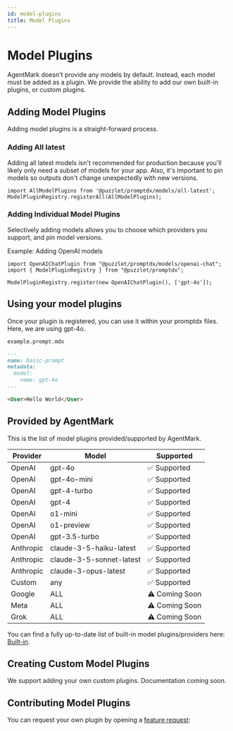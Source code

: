 ```yaml
---
id: model-plugins
title: Model Plugins
---
```


# Model Plugins

AgentMark doesn't provide any models by default. Instead, each model must be added as a plugin. We provide the ability to add our own
built-in plugins, or custom plugins.

## Adding Model Plugins

Adding model plugins is a straight-forward process.

### Adding All latest

Adding all latest models isn't recommended for production because you'll likely only need a subset of models for your app. Also, it's important to pin models
so outputs don't change unexpectedly with new versions.

```tsx
import AllModelPlugins from '@puzzlet/promptdx/models/all-latest';
ModelPluginRegistry.registerAll(AllModelPlugins);
```

### Adding Individual Model Plugins

Selectively adding models allows you to choose which providers you support, and pin model versions.

Example: Adding OpenAI models
```tsx
import OpenAIChatPlugin from "@puzzlet/promptdx/models/openai-chat";
import { ModelPluginRegistry } from "@puzzlet/promptdx";

ModelPluginRegistry.register(new OpenAIChatPlugin(), ['gpt-4o']);
```

## Using your model plugins

Once your plugin is registered, you can use it within your promptdx files. Here, we are using gpt-4o.

`example.prompt.mdx`
```md
---
name: basic-prompt
metadata:
  model:
    name: gpt-4o
---

<User>Hello World</User>
```

## Provided by AgentMark

This is the list of model plugins provided/supported by AgentMark.

| Provider   | Model                        | Supported      |
|------------|------------------------------|----------------|
| OpenAI     | gpt-4o                       | ✅ Supported   |
| OpenAI     | gpt-4o-mini                  | ✅ Supported   |
| OpenAI     | gpt-4-turbo                  | ✅ Supported   |
| OpenAI     | gpt-4                        | ✅ Supported   |
| OpenAI     | o1-mini                      | ✅ Supported   |
| OpenAI     | o1-preview                   | ✅ Supported   |
| OpenAI     | gpt-3.5-turbo                | ✅ Supported   |
| Anthropic  | claude-3-5-haiku-latest      | ✅ Supported   |
| Anthropic  | claude-3-5-sonnet-latest     | ✅ Supported   |
| Anthropic  | claude-3-opus-latest         | ✅ Supported   |
| Custom     | any                          | ✅ Supported   |
| Google     | ALL                          | ⚠️ Coming Soon |
| Meta       | ALL                          | ⚠️ Coming Soon |
| Grok       | ALL                          | ⚠️ Coming Soon |


You can find a fully up-to-date list of built-in model plugins/providers here: [Built-in](https://github.com/puzzlet-ai/promptdx/blob/main/src/model-plugins/all-latest.ts).

## Creating Custom Model Plugins

We support adding your own custom plugins. Documentation coming soon.

## Contributing Model Plugins

You can request your own plugin by opening a [feature request](https://github.com/puzzlet-ai/promptdx/issues/new?assignees=&labels=enhancement&projects=&template=feature_request.md&title=%5BFEATURE%5D): 